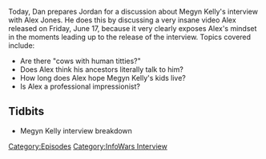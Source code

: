 {{Episode
    | title           = Megyn Kelly Interview Pt. 1
    | caption         = [https://knowledgefight.libsyn.com/knowledge-fight-megyn-kelly-interview-pt-1 Listen to this episode on Libsyn]
    | episodeNumber   = 54
    | length          = 02:34:49
    | airDate         = June 19, 2017
    | episodeType     = [[:Category:InfoWars Interview|InfoWars Interview]]
    | appearance      = [[Megyn Kelly]]
    | previousEpisode = [[53: June 12, 2017]]
    | nextEpisode     = [[55: Megyn Kelly Interview Pt. 2]]
}}

{{Stub}}

Today, Dan prepares Jordan for a discussion about Megyn Kelly's interview with Alex Jones. He does this by discussing a very insane video Alex released on Friday, June 17, because it very clearly exposes Alex's mindset in the moments leading up to the release of the interview. Topics covered include:

*Are there "cows with human titties?"
*Does Alex think his ancestors literally talk to him?
*How long does Alex hope Megyn Kelly's kids live?
*Is Alex a professional impressionist?

==Tidbits==

*Megyn Kelly interview breakdown

[[Category:Episodes]]
[[Category:InfoWars Interview]]
